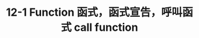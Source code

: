 ---
title: 12-1 Function 函式，函式宣告，呼叫函式 call function
youtubeId: YottqShnyic
duration: 330
thumbnail: https://i.ytimg.com/vi/YottqShnyic/hqdefault.jpg?sqp=-oaymwEjCNACELwBSFryq4qpAxUIARUAAAAAGAElAADIQj0AgKJDeAE=&rs=AOn4CLCSvjUWqjIRWuC7k_L7AWW11gKVlg
slug: 12-1-function-function-function-declaration-call-function-call-function
uslug: 12-1-function-函式函式宣告呼叫函式-call-function
---